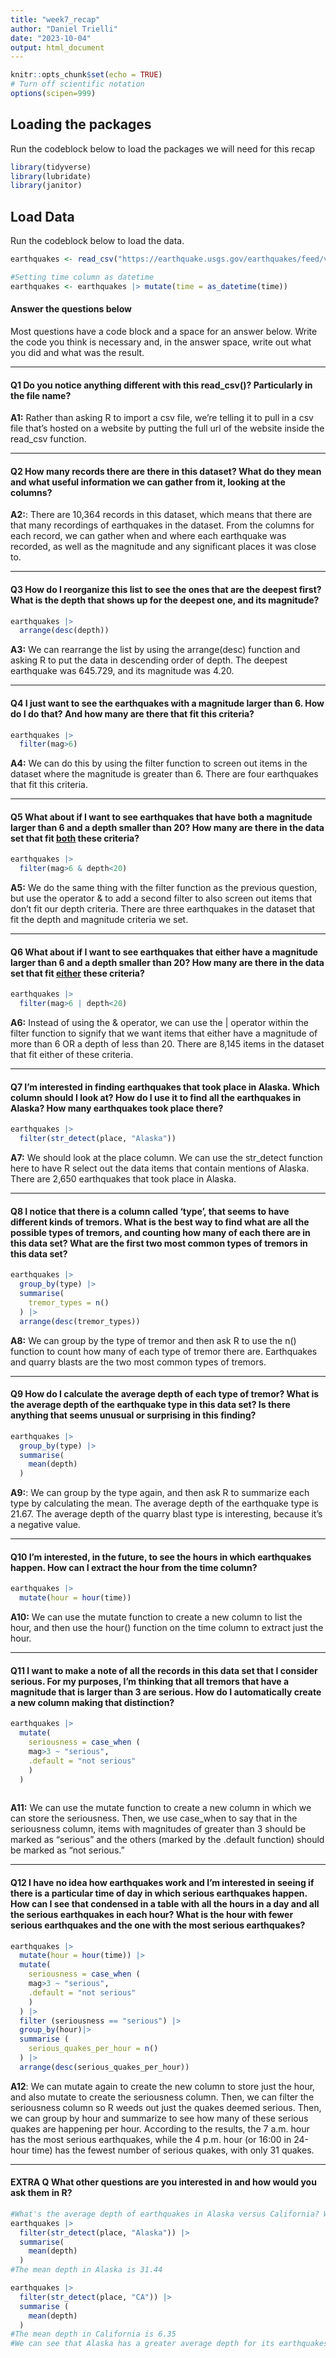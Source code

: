 ```yaml
---
title: "week7_recap"
author: "Daniel Trielli"
date: "2023-10-04"
output: html_document
---
```


```r
knitr::opts_chunk$set(echo = TRUE)
# Turn off scientific notation
options(scipen=999)
```

## Loading the packages

Run the codeblock below to load the packages we will need for this recap

```r
library(tidyverse)
library(lubridate)
library(janitor)
```

## Load Data

Run the codeblock below to load the data.

```r
earthquakes <- read_csv("https://earthquake.usgs.gov/earthquakes/feed/v1.0/summary/all_month.csv")

#Setting time column as datetime
earthquakes <- earthquakes |> mutate(time = as_datetime(time))
```

#### Answer the questions below

Most questions have a code block and a space for an answer below. Write the code you think is necessary and, in the answer space, write out what you did and what was the result.

------------------------------------------------------------------------

#### **Q1** Do you notice anything different with this read_csv()? Particularly in the file name?

**A1:** Rather than asking R to import a csv file, we're telling it to pull in a csv file that's hosted on a website by putting the full url of the website inside the read_csv function.

------------------------------------------------------------------------

#### **Q2** How many records there are there in this dataset? What do they mean and what useful information we can gather from it, looking at the columns?

**A2:**: There are 10,364 records in this dataset, which means that there are that many recordings of earthquakes in the dataset. From the columns for each record, we can gather when and where each earthquake was recorded, as well as the magnitude and any significant places it was close to. 

------------------------------------------------------------------------

#### **Q3** How do I reorganize this list to see the ones that are the deepest first? What is the depth that shows up for the deepest one, and its magnitude?

```r
earthquakes |>
  arrange(desc(depth))

```

**A3:** We can rearrange the list by using the arrange(desc) function and asking R to put the data in descending order of depth. The deepest earthquake was 645.729, and its magnitude was 4.20.

------------------------------------------------------------------------

#### **Q4** I just want to see the earthquakes with a magnitude larger than 6. How do I do that? And how many are there that fit this criteria?

```r
earthquakes |>
  filter(mag>6)

```

**A4:** We can do this by using the filter function to screen out items in the dataset where the magnitude is greater than 6. There are four earthquakes that fit this criteria.

------------------------------------------------------------------------

#### **Q5** What about if I want to see earthquakes that have both a magnitude larger than 6 and a depth smaller than 20? How many are there in the data set that fit [both]{.underline} these criteria?

```r
earthquakes |>
  filter(mag>6 & depth<20)

```

**A5:** We do the same thing with the filter function as the previous question, but use the operator & to add a second filter to also screen out items that don't fit our depth criteria. There are three earthquakes in the dataset that fit the depth and magnitude criteria we set.

------------------------------------------------------------------------

#### **Q6** What about if I want to see earthquakes that either have a magnitude larger than 6 and a depth smaller than 20? How many are there in the data set that fit [either]{.underline} these criteria?

```r
earthquakes |>
  filter(mag>6 | depth<20)

```

**A6:** Instead of using the & operator, we can use the | operator within the filter function to signify that we want items that either have a magnitude of more than 6 OR a depth of less than 20. There are 8,145 items in the dataset that fit either of these criteria. 

------------------------------------------------------------------------

#### **Q7** I'm interested in finding earthquakes that took place in Alaska. Which column should I look at? How do I use it to find all the earthquakes in Alaska? How many earthquakes took place there?

```r
earthquakes |> 
  filter(str_detect(place, "Alaska"))

```

**A7:** We should look at the place column. We can use the str_detect function here to have R select out the data items that contain mentions of Alaska. There are 2,650 earthquakes that took place in Alaska.

------------------------------------------------------------------------

#### **Q8** I notice that there is a column called 'type', that seems to have different kinds of tremors. What is the best way to find what are all the possible types of tremors, and counting how many of each there are in this data set? What are the first two most common types of tremors in this data set?

```r
earthquakes |> 
  group_by(type) |>
  summarise(
    tremor_types = n()
  ) |>
  arrange(desc(tremor_types))

```

**A8:** We can group by the type of tremor and then ask R to use the n() function to count how many of each type of tremor there are. Earthquakes and quarry blasts are the two most common types of tremors.

------------------------------------------------------------------------

#### **Q9** How do I calculate the average depth of each type of tremor? What is the average depth of the earthquake type in this data set? Is there anything that seems unusual or surprising in this finding?

```r
earthquakes |>
  group_by(type) |>
  summarise(
    mean(depth)
  ) 

```

**A9:**: We can group by the type again, and then ask R to summarize each type by calculating the mean. The average depth of the earthquake type is 21.67.  The average depth of the quarry blast type is interesting, because it's a negative value.

------------------------------------------------------------------------

#### **Q10** I'm interested, in the future, to see the hours in which earthquakes happen. How can I extract the hour from the time column?

```r
earthquakes |>
  mutate(hour = hour(time))

```

**A10:** We can use the mutate function to create a new column to list the hour, and then use the hour() function on the time column to extract just the hour.

------------------------------------------------------------------------

#### **Q11** I want to make a note of all the records in this data set that I consider serious. For my purposes, I'm thinking that all tremors that have a magnitude that is larger than 3 are serious. How do I automatically create a new column making that distinction?

```r
earthquakes |>
  mutate(
    seriousness = case_when (
    mag>3 ~ "serious",  
    .default = "not serious"
    )
  )
  

```

**A11:** We can use the mutate function to create a new column in which we can store the seriousness. Then, we use case_when to say that in the seriousness column, items with magnitudes of greater than 3 should be marked as "serious" and the others (marked by the .default function) should be marked as "not serious."

------------------------------------------------------------------------

#### **Q12** I have no idea how earthquakes work and I'm interested in seeing if there is a particular time of day in which serious earthquakes happen. How can I see that condensed in a table with all the hours in a day and all the serious earthquakes in each hour? What is the hour with fewer serious earthquakes and the one with the most serious earthquakes?

```r
earthquakes |>
  mutate(hour = hour(time)) |>
  mutate(
    seriousness = case_when (
    mag>3 ~ "serious",  
    .default = "not serious"
    )
  ) |>
  filter (seriousness == "serious") |>
  group_by(hour)|>
  summarise (
    serious_quakes_per_hour = n()
  ) |>
  arrange(desc(serious_quakes_per_hour))

```

**A12**: We can mutate again to create the new column to store just the hour, and also mutate to create the seriousness column. Then, we can filter the seriousness column so R weeds out just the quakes deemed serious. Then, we can group by hour and summarize to see how many of these serious quakes are happening per hour. According to the results, the 7 a.m. hour has the most serious earthquakes, while the 4 p.m. hour (or 16:00 in 24-hour time) has the fewest number of serious quakes, with only 31 quakes. 

------------------------------------------------------------------------

#### EXTRA Q What other questions are you interested in and how would you ask them in R?

```r
#What's the average depth of earthquakes in Alaska versus California? Which state has deeper earthquakes on average? 
earthquakes |>
  filter(str_detect(place, "Alaska")) |>
  summarise(
    mean(depth)
  )
#The mean depth in Alaska is 31.44

earthquakes |>
  filter(str_detect(place, "CA")) |>
  summarise (
    mean(depth)
  )
#The mean depth in California is 6.35
#We can see that Alaska has a greater average depth for its earthquakes
```


